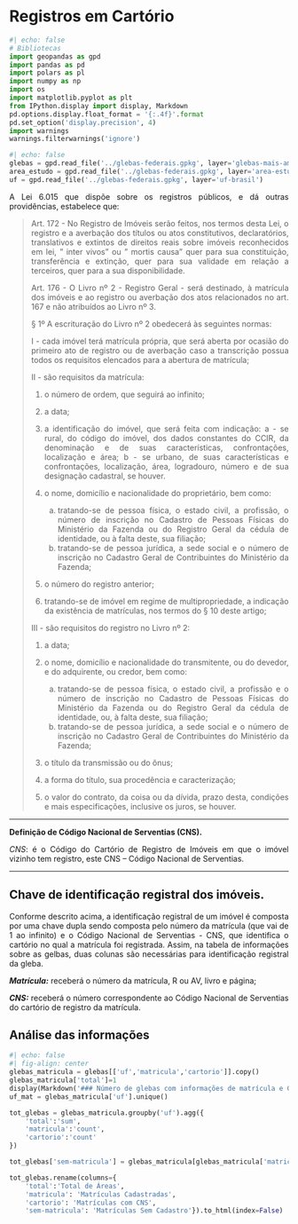 
# Registros em Cartório

<div style="text-align: justify">

```{python}
#| echo: false
# Bibliotecas
import geopandas as gpd
import pandas as pd
import polars as pl
import numpy as np
import os
import matplotlib.pyplot as plt
from IPython.display import display, Markdown
pd.options.display.float_format = '{:.4f}'.format
pd.set_option('display.precision', 4)
import warnings
warnings.filterwarnings('ignore')
```

```{python}
#| echo: false
glebas = gpd.read_file('../glebas-federais.gpkg', layer='glebas-mais-amazonia')
area_estudo = gpd.read_file('../glebas-federais.gpkg', layer='area-estudo')
uf = gpd.read_file('../glebas-federais.gpkg', layer='uf-brasil')
```



A Lei 6.015 que dispõe sobre os registros públicos, e dá outras providências, estabelece que:


> Art. 172 - No Registro de Imóveis serão feitos, nos termos desta Lei, o registro e a averbação dos títulos ou atos constitutivos, declaratórios, translativos e extintos de direitos reais sobre imóveis reconhecidos em lei, " inter vivos" ou " mortis causa" quer para sua constituição, transferência e extinção, quer para sua validade em relação a terceiros, quer para a sua disponibilidade.
>
> Art. 176 - O Livro nº 2 - Registro Geral - será destinado, à matrícula dos imóveis e ao registro ou averbação dos atos relacionados no art. 167 e não atribuídos ao Livro nº 3.
>
>   § 1º A escrituração do Livro nº 2 obedecerá às seguintes normas:
>
>   I - cada imóvel terá matrícula própria, que será aberta por ocasião do primeiro ato de registro ou de averbação caso a transcrição possua todos os requisitos elencados para a abertura de matrícula;
>   
>   II - são requisitos da matrícula:
>
>   1) o número de ordem, que seguirá ao infinito;
>   2) a data;
>   3) a identificação do imóvel, que será feita com indicação:
>       a - se rural, do código do imóvel, dos dados constantes do CCIR, da denominação e de suas características, confrontações, localização e área;
>       b - se urbano, de suas características e confrontações, localização, área, logradouro, número e de sua designação cadastral, se houver.
>   
>   4) o nome, domicílio e nacionalidade do proprietário, bem como:
>       a) tratando-se de pessoa física, o estado civil, a profissão, o número de inscrição no Cadastro de Pessoas Físicas do Ministério da Fazenda ou do Registro Geral da cédula de identidade, ou à falta deste, sua filiação;
>       b) tratando-se de pessoa jurídica, a sede social e o número de inscrição no Cadastro Geral de Contribuintes do Ministério da Fazenda;
>   
>   5) o número do registro anterior;
>   
>   6) tratando-se de imóvel em regime de multipropriedade, a indicação da existência de matrículas, nos termos do § 10 deste artigo;
>   
>   III - são requisitos do registro no Livro nº 2:
>   
>   1) a data;
>   
>   2) o nome, domicílio e nacionalidade do transmitente, ou do devedor, e do adquirente, ou credor, bem como:
>       a) tratando-se de pessoa física, o estado civil, a profissão e o número de inscrição no Cadastro de Pessoas Físicas do Ministério da Fazenda ou do Registro Geral da cédula de identidade, ou, à falta deste, sua filiação;
>       b) tratando-se de pessoa jurídica, a sede social e o número de inscrição no Cadastro Geral de Contribuintes do Ministério da Fazenda;
>   
>   3) o título da transmissão ou do ônus;
>   
>   4) a forma do título, sua procedência e caracterização;
>   
>   5) o valor do contrato, da coisa ou da dívida, prazo desta, condições e mais especificações, inclusive os juros, se houver.

---

**Definição de Código Nacional de Serventias (CNS).**

_CNS_: é o Código do Cartório de Registro de Imóveis em que o imóvel vizinho tem registro, este CNS – Código Nacional de Serventias.

---

## Chave de identificação registral dos imóveis.

Conforme descrito acima, a identificação registral de um imóvel é composta por uma chave dupla sendo composta pelo número da matrícula (que vai de 1 ao infinito) e o Código Nacional de Serventias - CNS, que identifica o cartório no qual a matrícula foi registrada. Assim, na tabela de informações sobre as gelbas, duas colunas são necessárias para identificação registral da gleba.

_**Matrícula:**_ receberá o número da matrícula, R ou AV, livro e página;

_**CNS:**_ receberá o número correspondente ao Código Nacional de Serventias do cartório de registro da matrícula.


## Análise das informações

:::{.table-center}
```{python}
#| echo: false
#| fig-align: center
glebas_matricula = glebas[['uf','matricula','cartorio']].copy()
glebas_matricula['total']=1
display(Markdown('### Número de glebas com informações de matrícula e CNS do Catório cadastradas.'))
uf_mat = glebas_matricula['uf'].unique()

tot_glebas = glebas_matricula.groupby('uf').agg({
    'total':'sum',
    'matricula':'count',
    'cartorio':'count'
})

tot_glebas['sem-matricula'] = glebas_matricula[glebas_matricula['matricula'].isnull()].groupby('uf').count()['total']

tot_glebas.rename(columns={
    'total':'Total de Áreas',
    'matricula': 'Matrículas Cadastradas',
    'cartorio': 'Matrículas com CNS',
    'sem-matricula': 'Matrículas Sem Cadastro'}).to_html(index=False)

```
:::
</div>